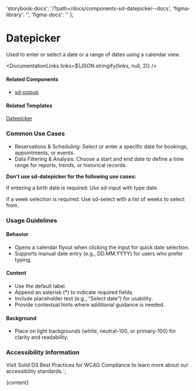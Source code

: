 

  'storybook-docs': '/?path=/docs/components-sd-datepicker--docs',
  'figma-library': '',
  'figma-docs': ''
};

# Datepicker

Used to enter or select a date or a range of dates using a calendar view.

<DefaultStory />

<DocumentationLinks links=${JSON.stringify(links, null, 2)} />

#### Related Components

- [sd-popup](./?path=/docs/components-sd-popup--docs)

#### Related Templates

[Datepicker](./?path=/docs/templates-datepicker--docs)

### Common Use Cases

- Reservations & Scheduling: Select or enter a specific date for bookings, appointments, or events.
- Data Filtering & Analysis: Choose a start and end date to define a time range for reports, trends, or historical records.

<sd-notification variant="warning" open>**Don’t use sd-datepicker for the following use cases:**

If entering a birth date is required: Use sd-input with type date.

If a week selection is required: Use sd-select with a list of weeks to select from. </sd-notification>

### Usage Guidelines

#### Behavior

- Opens a calendar flyout when clicking the input for quick date selection.
- Supports manual date entry (e.g., DD.MM.YYYY) for users who prefer typing.

#### Content

- Use the default label.
- Append an asterisk (\*) to indicate required fields.
- Include placeholder text (e.g., “Select date”) for usability.
- Provide contextual hints where additional guidance is needed.

#### Background

- Place on light backgrounds (white, neutral-100, or primary-100) for clarity and readability.

### Accessibility Information

Visit <sd-link href="https://www.figma.com/design/YDktJcseQIIQbsuCpoKS4V/Component-Docs?node-id=10708-5011&t=Z1FxSGWkmXG5r5sw-4" target="_blank">Solid DS Best Practices for WCAG Compliance</sd-link> to learn more about our accessibility standards.`;

<Meta title="Components/sd-datepicker/Overview" />

<OverviewFormatter story={SdDatepickerStories.Default}>{content}</OverviewFormatter>
